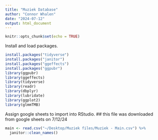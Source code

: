 ```yaml
---
title: "Muziek Database"
author: "Connor Whalen"
date: "2024-07-12"
output: html_document
---
```


```r
knitr::opts_chunk$set(echo = TRUE)
```

Install and load packages. 
```r
install.packages("tidyverse")
install.packages("janitor")
install.packages("ggeffects")
install.packages("ggpubr")
library(ggpubr)
library(ggeffects)
library(tidyverse)
library(readr)
library(dbplyr)
library(lubridate)
library(ggplot2)
library(glmmTMB)
```


Assign google sheets to import into RStudio. ## this file was downloaded from google sheets on 7/12/24
```r
main <- read.csv("~/Desktop/Muziek files/Muziek - Main.csv") %>%
  janitor::clean_names()

```




